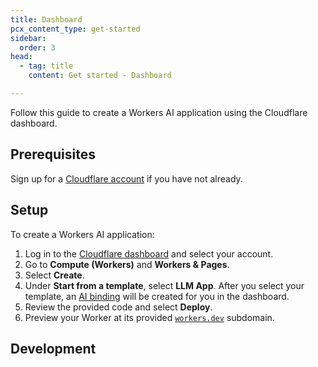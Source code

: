 ```yaml
---
title: Dashboard
pcx_content_type: get-started
sidebar:
  order: 3
head:
  - tag: title
    content: Get started - Dashboard

---
```



Follow this guide to create a Workers AI application using the Cloudflare dashboard.

## Prerequisites

Sign up for a [Cloudflare account](https://dash.cloudflare.com/sign-up/workers-and-pages) if you have not already.

## Setup

To create a Workers AI application:

1. Log in to the [Cloudflare dashboard](https://dash.cloudflare.com) and select your account.
2. Go to **Compute (Workers)** and **Workers & Pages**.
3. Select **Create**.
4. Under **Start from a template**, select **LLM App**. After you select your template, an [AI binding](/workers-ai/configuration/bindings/) will be created for you in the dashboard.
5. Review the provided code and select **Deploy**.
6. Preview your Worker at its provided [`workers.dev`](/workers/configuration/routing/workers-dev/) subdomain.

## Development

<Render file="dash-creation-next-steps" product="workers" />

